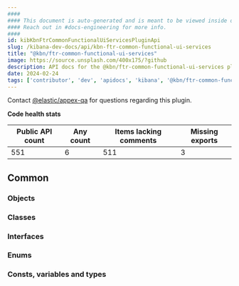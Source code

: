 ```yaml
---
####
#### This document is auto-generated and is meant to be viewed inside our experimental, new docs system.
#### Reach out in #docs-engineering for more info.
####
id: kibKbnFtrCommonFunctionalUiServicesPluginApi
slug: /kibana-dev-docs/api/kbn-ftr-common-functional-ui-services
title: "@kbn/ftr-common-functional-ui-services"
image: https://source.unsplash.com/400x175/?github
description: API docs for the @kbn/ftr-common-functional-ui-services plugin
date: 2024-02-24
tags: ['contributor', 'dev', 'apidocs', 'kibana', '@kbn/ftr-common-functional-ui-services']
---
```




Contact [@elastic/appex-qa](https://github.com/orgs/elastic/teams/appex-qa) for questions regarding this plugin.

**Code health stats**

| Public API count  | Any count | Items lacking comments | Missing exports |
|-------------------|-----------|------------------------|-----------------|
| 551 | 6 | 511 | 3 |

## Common

### Objects
<DocDefinitionList data={kbnFtrCommonFunctionalUiServicesObj.common.objects}/>

### Classes
<DocDefinitionList data={kbnFtrCommonFunctionalUiServicesObj.common.classes}/>

### Interfaces
<DocDefinitionList data={kbnFtrCommonFunctionalUiServicesObj.common.interfaces}/>

### Enums
<DocDefinitionList data={kbnFtrCommonFunctionalUiServicesObj.common.enums}/>

### Consts, variables and types
<DocDefinitionList data={kbnFtrCommonFunctionalUiServicesObj.common.misc}/>

